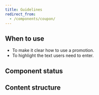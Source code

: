 ```yaml
---
title: Guidelines
redirect_from:
  - /components/coupon/
---
```


<ReactExample exampleId="Coupon-default" />

## When to use

- To make it clear how to use a promotion.
- To highlight the text users need to enter.

## Component status

<ComponentStatus component="Coupon" />

## Content structure

<FigmaFile
  file="4QJZqvBvRrLu6t9mwObCkA"
  node="254%3A73"
  alt="Coupon code: displays the code to be entered to redeem the coupon."
/>
